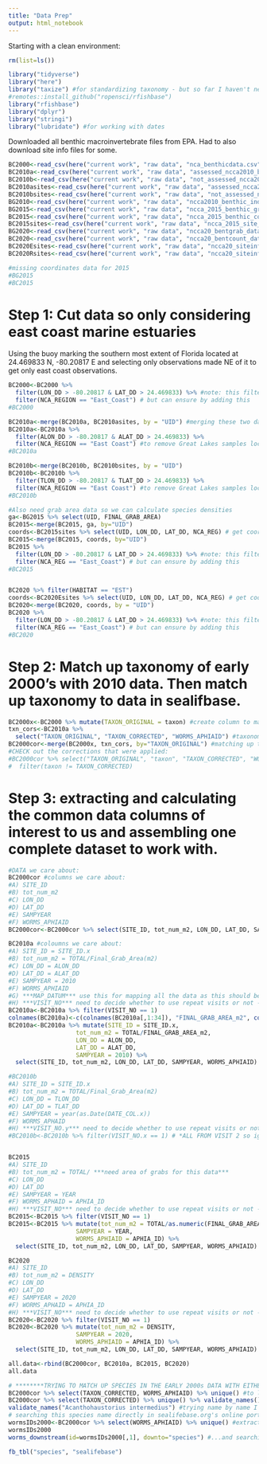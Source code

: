 ```yaml
---
title: "Data Prep"
output: html_notebook
---
```


Starting with a clean environment:
```r
rm(list=ls())
```


```r
library("tidyverse")
library("here")
library("taxize") #for standardizing taxonomy - but so far I haven't needed this since all old taxons matched with corrections provided in the 2010 dataset
#remotes::install_github("ropensci/rfishbase")
library("rfishbase")
library("dplyr")
library("stringi")
library("lubridate") #for working with dates
```

Downloaded all benthic macroinvertebrate files from EPA. Had to also download site info files for some.
```r
BC2000<-read_csv(here("current work", "raw data", "nca_benthicdata.csv")) #data w species counts early 2000's
BC2010a<-read_csv(here("current work", "raw data", "assessed_ncca2010_benthic_data.csv")) #data w species counts 2010 (used in water quality assessments)
BC2010b<-read_csv(here("current work", "raw data", "not_assessed_ncca2010_benthic_data.csv")) #data w species counts 2010 (not used in water quality assessments) *ALL FROM VISIT 2 so ignore
BC2010asites<-read_csv(here("current work", "raw data", "assessed_ncca2010_siteinfo.revised.06212016.csv")) #site info 2010 (used in water quality assessments)
BC2010bsites<-read_csv(here("current work", "raw data", "not_assessed_ncca2010_siteinfo.revised.06212016.csv")) #site info 2010 (not used in water quality assessments) *ALL FROM VISIT 2 so ignore
BG2010<-read_csv(here("current work", "raw data", "ncca2010_benthic_indicator_status.csv")) #data w necessary info on grabs
BG2015<-read_csv(here("current work", "raw data", "ncca_2015_benthic_grab_estuarine-data.csv")) #data on the just the grabs 2015
BC2015<-read_csv(here("current work", "raw data", "ncca_2015_benthic_count_estuarine-data.csv")) #data w species counts 2015
BC2015sites<-read_csv(here("current work", "raw data", "ncca_2015_site_information_estuarine-data.csv")) #data w site info 2015
BG2020<-read_csv(here("current work", "raw data", "ncca20_bentgrab_data.csv")) #data on just the grabs 2020
BC2020<-read_csv(here("current work", "raw data", "ncca20_bentcount_data.csv")) #data w species counts 2020
BC2020Esites<-read_csv(here("current work", "raw data", "ncca20_siteinfo_estuaries_data_2.csv")) # estuary site info 2020
BC2020Rsites<-read_csv(here("current work", "raw data", "ncca20_siteinfo_reef_flats_data.csv")) #reef flat site info 2020

#missing coordinates data for 2015
#BG2015
#BC2015
```

# Step 1: Cut data so only considering east coast marine estuaries 
Using the buoy marking the southern most extent of Florida located at 24.469833 N, -80.20817 E and selecting only observations made NE of it to get only east coast observations.
```r
BC2000<-BC2000 %>%
  filter(LON_DD > -80.20817 & LAT_DD > 24.469833) %>% #note: this filter alone will give all of the east coast observations since there are no other observations NE of this point
  filter(NCA_REGION == "East_Coast") # but can ensure by adding this
#BC2000

BC2010a<-merge(BC2010a, BC2010asites, by = "UID") #merging these two data frames so can get the coordinates of each grab sample since these aren't in the count data
BC2010a<-BC2010a %>%
  filter(ALON_DD > -80.20817 & ALAT_DD > 24.469833) %>%
  filter(NCA_REGION == "East Coast") #to remove Great Lakes samples located NE of this point
#BC2010a

BC2010b<-merge(BC2010b, BC2010bsites, by = "UID")
BC2010b<-BC2010b %>%
  filter(TLON_DD > -80.20817 & TLAT_DD > 24.469833) %>% 
  filter(NCA_REGION == "East Coast") #to remove Great Lakes samples located NE of this point and any from Hawaii
#BC2010b

#Also need grab area data so we can calculate species densities
ga<-BG2015 %>% select(UID, FINAL_GRAB_AREA) 
BC2015<-merge(BC2015, ga, by="UID")
coords<-BC2015sites %>% select(UID, LON_DD, LAT_DD, NCA_REG) # get coordinates for each site and region info from the 2010 data
BC2015<-merge(BC2015, coords, by="UID")
BC2015 %>%
  filter(LON_DD > -80.20817 & LAT_DD > 24.469833) %>% #note: this filter alone will give all of the east coast observations since there are no other observations NE of this point
  filter(NCA_REG == "East_Coast") # but can ensure by adding this
#BC2015


BC2020 %>% filter(HABITAT == "EST")
coords<-BC2020Esites %>% select(UID, LON_DD, LAT_DD, NCA_REG) # get coordinates for each site and region info from the 2020 estuary data
BC2020<-merge(BC2020, coords, by = "UID")
BC2020 %>%
  filter(LON_DD > -80.20817 & LAT_DD > 24.469833) %>% #note: this filter alone will give all of the east coast observations since there are no other observations NE of this point
  filter(NCA_REG == "East_Coast") # but can ensure by adding this
#BC2020
```

# Step 2: Match up taxonomy of early 2000's with 2010 data. Then match up taxonomy to data in sealifbase.
```r
BC2000x<-BC2000 %>% mutate(TAXON_ORIGINAL = taxon) #create column to match up the original taxon names in the 2000s data to the original taxon names in the 2010 data
txn_cors<-BC2010a %>%
  select("TAXON_ORIGINAL", "TAXON_CORRECTED", "WORMS_APHIAID") #taxonomic corrections applied to 2010 data
BC2000cor<-merge(BC2000x, txn_cors, by="TAXON_ORIGINAL") #matching up the corrections applied to the 2010 data to the 2000s data
#CHECK out the corrections that were applied:
#BC2000cor %>% select("TAXON_ORIGINAL", "taxon", "TAXON_CORRECTED", "WORMS_APHIAID") %>%
#  filter(taxon != TAXON_CORRECTED)
```


# Step 3: extracting and calculating the common data columns of interest to us and assembling one complete dataset to work with.
```r
#DATA we care about:
BC2000cor #columns we care about: 
#A) SITE_ID 
#B) tot_num_m2
#C) LON_DD 
#D) LAT_DD 
#E) SAMPYEAR 
#F) WORMS_APHIAID 
BC2000cor<-BC2000cor %>% select(SITE_ID, tot_num_m2, LON_DD, LAT_DD, SAMPYEAR, WORMS_APHIAID)

BC2010a #coloumns we care about: 
#A) SITE_ID = SITE_ID.x 
#B) tot_num_m2 = TOTAL/Final_Grab_Area(m2)
#C) LON_DD = ALON_DD
#D) LAT_DD = ALAT_DD
#E) SAMPYEAR = 2010
#F) WORMS_APHIAID
#G) ***MAP_DATUM*** use this for mapping all the data as this should be consistent for all the data
#H) ***VISIT_NO*** need to decide whether to use repeat visits or not -> filter for 1st visit
BC2010a<-BC2010a %>% filter(VISIT_NO == 1)
colnames(BC2010a)<-c(colnames(BC2010a[,1:34]), "FINAL_GRAB_AREA_m2", colnames(BC2010a[,36:length(colnames(BC2010a))]))
BC2010a<-BC2010a %>% mutate(SITE_ID = SITE_ID.x,
                   tot_num_m2 = TOTAL/FINAL_GRAB_AREA_m2,
                   LON_DD = ALON_DD,
                   LAT_DD = ALAT_DD,
                   SAMPYEAR = 2010) %>%
  select(SITE_ID, tot_num_m2, LON_DD, LAT_DD, SAMPYEAR, WORMS_APHIAID)

#BC2010b
#A) SITE_ID = SITE_ID.x
#B) tot_num_m2 = TOTAL/Final_Grab_Area(m2)
#C) LON_DD = TLON_DD
#D) LAT_DD = TLAT_DD
#E) SAMPYEAR = year(as.Date(DATE_COL.x))
#F) WORMS_APHAID
#H) ***VISIT_NO.y*** need to decide whether to use repeat visits or not -> filter for 1st visit
#BC2010b<-BC2010b %>% filter(VISIT_NO.x == 1) # *ALL FROM VISIT 2 so ignore


BC2015
#A) SITE_ID
#B) tot_num_m2 = TOTAL/ ***need area of grabs for this data***
#C) LON_DD
#D) LAT_DD
#E) SAMPYEAR = YEAR
#F) WORMS_APHAID = APHIA_ID
#H) ***VISIT_NO*** need to decide whether to use repeat visits or not -> filter for 1st visit
BC2015<-BC2015 %>% filter(VISIT_NO == 1)
BC2015<-BC2015 %>% mutate(tot_num_m2 = TOTAL/as.numeric(FINAL_GRAB_AREA),
                   SAMPYEAR = YEAR,
                   WORMS_APHIAID = APHIA_ID) %>%
  select(SITE_ID, tot_num_m2, LON_DD, LAT_DD, SAMPYEAR, WORMS_APHIAID)

BC2020
#A) SITE_ID
#B) tot_num_m2 = DENSITY
#C) LON_DD 
#D) LAT_DD
#E) SAMPYEAR = 2020
#F) WORMS_APHAID = APHIA_ID
#H) ***VISIT_NO*** need to decide whether to use repeat visits or not -> filter for 1st visit
BC2020<-BC2020 %>% filter(VISIT_NO == 1)
BC2020<-BC2020 %>% mutate(tot_num_m2 = DENSITY,
                   SAMPYEAR = 2020, 
                   WORMS_APHIAID = APHIA_ID) %>%
  select(SITE_ID, tot_num_m2, LON_DD, LAT_DD, SAMPYEAR, WORMS_APHIAID)

all.data<-rbind(BC2000cor, BC2010a, BC2015, BC2020)
all.data
```






```r
# ********TRYING TO MATCH UP SPECIES IN THE EARLY 2000s DATA WITH EITHER WORMS OR SEALIFEBASE!!! NOT WORKING!!!************
BC2000cor %>% select(TAXON_CORRECTED, WORMS_APHIAID) %>% unique() #to look at corrected names and their supposed AphiaIDs in WoRMS
BC2000cor %>% select(TAXON_CORRECTED) %>% unique() %>% validate_names() #trying to match sealifebase gives us nothing!!!
validate_names("Acanthohaustorius intermedius") #trying name by name I'm getting nothing either....
# searching this species name directly in sealifebase.org's online portal I get a result though...
wormsIDs2000<-BC2000cor %>% select(WORMS_APHIAID) %>% unique() #extracting the IDs...
wormsIDs2000
worms_downstream(id=wormsIDs2000[,1], downto="species") #...and searching for them in WoRMS also is giving me nothing
```

































```r
fb_tbl("species", "sealifebase")
```




